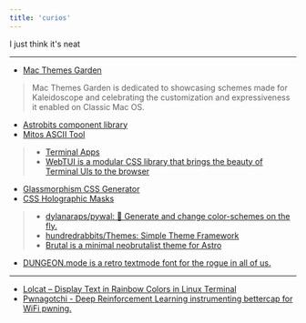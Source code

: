 ```yaml
---
title: 'curios'
---
```



<GlobalLayout path={url} headings={getHeadings()}>

I just think it's neat

---

- [Mac Themes Garden](https://macthemes.garden/)
> Mac Themes Garden is dedicated to showcasing schemes made for Kaleidoscope and celebrating the customization and expressiveness it enabled on Classic Mac OS.
- [Astrobits component library](https://astrobits.dev/)
- [Mitos ASCII Tool](https://mitos.shared.oxide.computer/)
> - [Terminal Apps](https://terminal-apps.dev/)
> - [WebTUI is a modular CSS library that brings the beauty of Terminal UIs to the browser ](https://webtui.ironclad.sh/)
- [Glassmorphism CSS Generator](https://hype4.academy/tools/glassmorphism-generator)
- [CSS Holographic Masks](https://codepen.io/HejChristian/pen/YPzLbYX)
> - [dylanaraps/pywal: 🎨 Generate and change color-schemes on the fly.](https://github.com/dylanaraps/pywal)
> - [hundredrabbits/Themes: Simple Theme Framework](https://github.com/hundredrabbits/Themes)
> - [Brutal is a minimal neobrutalist theme for Astro](https://astro.build/themes/details/brutal/)
- [DUNGEON.mode is a retro textmode font for the rogue in all of us.](https://datagoblin.itch.io/dungeonmode)

---

- [Lolcat – Display Text in Rainbow Colors in Linux Terminal](https://www.tecmint.com/lolcat-color-output-linux-terminal/)
- [Pwnagotchi - Deep Reinforcement Learning instrumenting bettercap for WiFi pwning.](https://pwnagotchi.ai/)

</GlobalLayout>